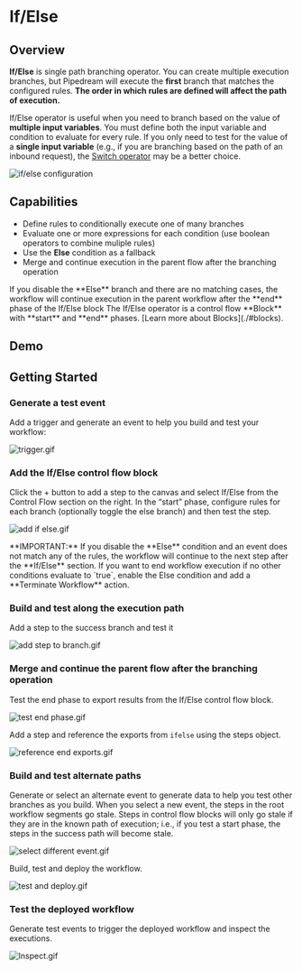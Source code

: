 
# If/Else

## Overview

**If/Else** is single path branching operator. You can create multiple execution branches, but Pipedream will execute the **first** branch that matches the configured rules. <b>The order in which rules are defined will affect the path of execution.</b>

If/Else operator is useful when you need to branch based on the value of <b>multiple input variables</b>. You must define both the input variable and condition to evaluate for every rule. If you only need to test for the value of a <b>single input variable</b> (e.g., if you are branching based on the path of an inbound request), the [Switch operator](./switch/) may be a better choice.

![if/else configuration](/images/control-flow/ifelse-configuration.png)

## Capabilities

- Define rules to conditionally execute one of many branches
- Evaluate one or more expressions for each condition (use boolean operators to combine muliple rules)
- Use the **Else** condition as a fallback
- Merge and continue execution in the parent flow after the branching operation

<Callout type="info">
If you disable the **Else** branch and there are no matching cases, the workflow will continue execution in the parent workflow after the **end** phase of the If/Else block
</Callout>

<Callout type="info">
The If/Else operator is a control flow **Block** with **start** and **end** phases. [Learn more about Blocks](./#blocks).
</Callout>

## Demo

<VideoPlayer title="If/Else Demo" src="https://www.youtube.com/embed/HtXoXWbXO3g?si=afBad22GoGbDgYvV" />

## Getting Started

<Steps>

### Generate a test event

Add a trigger and generate an event to help you build and test your workflow:

![trigger.gif](/images/control-flow/trigger.gif)

### Add the If/Else control flow block

Click the + button to add a step to the canvas and select If/Else from the Control Flow section on the right. In the “start” phase, configure rules for each branch (optionally toggle the else branch) and then test the step.

![add if else.gif](/images/control-flow/add_if_else.gif)

<Callout type="info">
**IMPORTANT:** If you disable the **Else** condition and an event does not match any of the rules, the workflow will continue to the next step after the **If/Else** section. If you want to end workflow execution if no other conditions evaluate to `true`, enable the Else condition and add a **Terminate Workflow** action.
</Callout>

### Build and test along the execution path

Add a step to the success branch and test it

![add step to branch.gif](/images/control-flow/add_step_to_branch.gif)

### Merge and continue the parent flow after the branching operation

Test the end phase to export results from the If/Else control flow block.

![test end phase.gif](/images/control-flow/test_end_phase.gif)

Add a step and reference the exports from `ifelse` using the steps object.

![reference end exports.gif](/images/control-flow/reference_end_exports.gif)

### Build and test alternate paths

Generate or select an alternate event to generate data to help you test other branches as you build. When you select a new event, the steps in the root workflow segments go stale. Steps in control flow blocks will only go stale if they are in the known path of execution; i.e., if you test a start phase, the steps in the success path will become stale.

![select different event.gif](/images/control-flow/select_different_event.gif)

Build, test and deploy the workflow.

![test and deploy.gif](/images/control-flow/test_and_deploy.gif)

### Test the deployed workflow

Generate test events to trigger the deployed workflow and inspect the executions.

![Inspect.gif](/images/control-flow/Inspect.gif)

</Steps>
